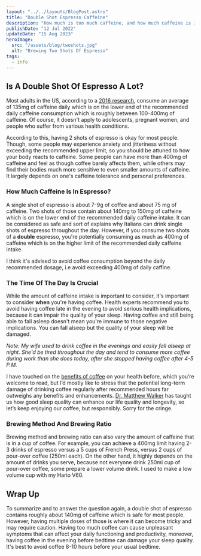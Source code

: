 ```yaml
---
layout: "../../layouts/BlogPost.astro"
title: "Double Shot Espresso Caffeine"
description: "How much is too much caffeine, and how much caffeine is in a double shot of espresso?"
publishDate: "12 Jul 2022"
updateDate: "15 Aug 2023"
heroImage:
  src: "/assets/blog/twoshots.jpg"
  alt: "Brewing Two Shots Of Espresso"
tags:
  - info
---
```



## Is A Double Shot Of Espresso A Lot?

Most adults in the US, according to a [2016 research](https://www.mdpi.com/2072-6643/8/3/154),
consume an average of 135mg of caffeine daily which is on the lower end
of the recommended daily caffeine consumption which is roughly between
100-400mg of caffeine. Of course, it doesn't apply to adolescents,
pregnant women, and people who suffer from various health conditions.

According to this, having 2 shots of espresso is okay for most people. Though, some people may experience anxiety and jitteriness without exceeding the recommended upper limit, so you should be attuned to how your body reacts to caffeine. Some people can have more than 400mg of caffeine and feel as though coffee barely affects them, while others may find their bodies much more sensitive to even smaller amounts of caffeine. It largely depends on one's caffeine tolerance and personal preferences. 

### How Much Caffeine Is In Espresso?
A single shot of espresso is about 7-9g of coffee and about 75 mg of caffeine. Two shots of those contain about 140mg to 150mg of caffeine which is on the lower end of the recommended daily caffeine intake. It can be considered as safe and sort of explains why Italians can drink single shots of espresso throughout the day. However, if you consume two shots of a **double** espresso, you're potentially consuming as much as 400mg of caffeine which is on the higher limit of the recommended daily caffeine intake. 

I think it's advised to avoid coffee consumption beyond the daily
recommended dosage, i.e avoid exceeding 400mg of daily caffine.

### The Time Of The Day Is Crucial

While the amount of caffeine intake is important to consider, it's
important to consider **when** you're having coffee. Health experts
recommend you to avoid having coffee late in the evening to avoid
serious health implications, because it can impair the quality of your sleep. Having coffee and still being able to fall asleep doesn't mean
you're immune to those negative implications. You can fall alseep but
the quality of your sleep will be damaged.

_Note: My wife used to drink coffee in the evenings and easily fall
alseep at night. She'd be tired throughout the day and tend to consume
more coffee during work than she does today, after she stopped having
coffee after 4-5 P.M._

<Note content="It is best to stop any caffeine intake 8-12 hours before bedtime to avoid any negative effects on your sleep." />

I have touched on the [benefits of coffee](/posts/coffee-and-health/) on your health before, which you’re welcome to read, but I’d mostly like to stress that the potential long-term damage of drinking coffee regularly after recommended hours far outweighs any benefits and enhancements. [Dr. Matthew Walker](https://www.youtube.com/watch?v=vxAoSgMM_L8) has taught us how good sleep quality can enhance our life quality and longevity, so let’s keep enjoying our coffee, but responsibly. Sorry for the cringe.

### Brewing Method And Brewing Ratio

Brewing method and brewing ratio can also vary the amount of caffeine
that is in a cup of coffee. For example, you can achieve a 400mg limit
having 2-3 drinks of espresso versus a 5 cups of French Press, versus
2 cups of pour-over coffee (250ml each). On the other hand, it highly
depends on the amount of drinks you serve, because not everyone drink
250ml cup of pour-over coffee, some prepare a lower volume drink. I used
to make a low volume cup with my Hario V60.


## Wrap Up
To summarize and to answer the question again, a double shot of espresso
contains roughly about 140mg of caffeine which is safe for most people.
However, having multiple doses of those is where it can become tricky
and may require caution. Having too much coffee can cause unpleasant
symptoms that can affect your daily functioning and productivity,
moreover, having coffee in the evening before bedtime can damage your
sleep quality. It's best to avoid coffee 8-10 hours before your usual
bedtime.


